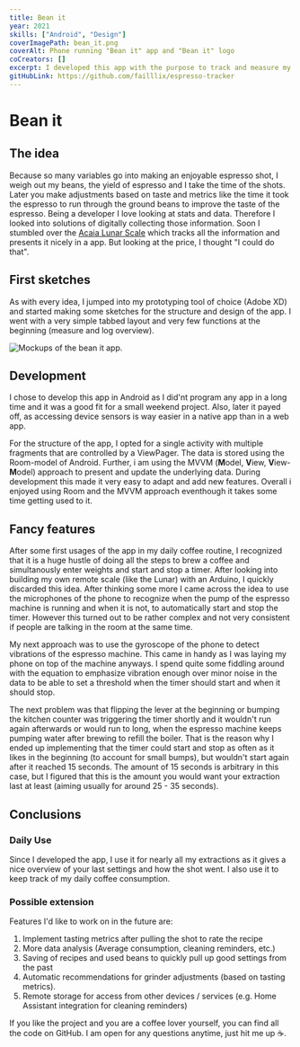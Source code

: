 ```yaml
---
title: Bean it
year: 2021
skills: ["Android", "Design"]
coverImagePath: bean_it.png
coverAlt: Phone running "Bean it" app and "Bean it" logo
coCreators: []
excerpt: I developed this app with the purpose to track and measure my coffee brewing recipes.
gitHubLink: https://github.com/failllix/espresso-tracker
---
```


# Bean it

## The idea

Because so many variables go into making an enjoyable espresso shot, I weigh out my beans, the yield of espresso and I take the time of the shots. Later you make adjustments based on taste and metrics like the time it took the espresso to run through the ground beans to improve the taste of the espresso. Being a developer I love looking at stats and data. Therefore I looked into solutions of digitally collecting those information. Soon I stumbled over the [Acaia Lunar Scale](https://acaia.co/products/lunar) which tracks all the information and presents it nicely in a app. But looking at the price, I thought "I could do that".

## First sketches

As with every idea, I jumped into my prototyping tool of choice (Adobe XD) and started making some sketches for the structure and design of the app. I went with a very simple tabbed layout and very few functions at the beginning (measure and log overview).

![Mockups of the bean it app.](../../images/projects/bean_it_mockups.png)

## Development

I chose to develop this app in Android as I did'nt program any app in a long time and it was a good fit for a small weekend project. Also, later it payed off, as accessing device sensors is way easier in a native app than in a web app.

For the structure of the app, I opted for a single activity with multiple fragments that are controlled by a ViewPager. The data is stored using the Room-model of Android. Further, i am using the MVVM (**M**odel, **V**iew, **V**iew-**M**odel) approach to present and update the underlying data. During development this made it very easy to adapt and add new features. Overall i enjoyed using Room and the MVVM approach eventhough it takes some time getting used to it.

## Fancy features

After some first usages of the app in my daily coffee routine, I recognized that it is a huge hustle of doing all the steps to brew a coffee and simultanously enter weights and start and stop a timer. After looking into building my own remote scale (like the Lunar) with an Arduino, I quickly discarded this idea.
After thinking some more I came across the idea to use the microphones of the phone to recognize when the pump of the espresso machine is running and when it is not, to automatically start and stop the timer. However this turned out to be rather complex and not very consistent if people are talking in the room at the same time.

My next approach was to use the gyroscope of the phone to detect vibrations of the espresso machine. This came in handy as I was laying my phone on top of the machine anyways. I spend quite some fiddling around with the equation to emphasize vibration enough over minor noise in the data to be able to set a threshold when the timer should start and when it should stop.

The next problem was that flipping the lever at the beginning or bumping the kitchen counter was triggering the timer shortly and it wouldn't run again afterwards or would run to long, when the espresso machine keeps pumping water after brewing to refill the boiler. That is the reason why I ended up implementing that the timer could start and stop as often as it likes in the beginning (to account for small bumps), but wouldn't start again after it reached 15 seconds. The amount of 15 seconds is arbitrary in this case, but I figured that this is the amount you would want your extraction last at least (aiming usually for around 25 - 35 seconds).

## Conclusions

### Daily Use

Since I developed the app, I use it for nearly all my extractions as it gives a nice overview of your last settings and how the shot went. I also use it to keep track of my daily coffee consumption.

### Possible extension

Features I'd like to work on in the future are:

1. Implement tasting metrics after pulling the shot to rate the recipe
1. More data analysis (Average consumption, cleaning reminders, etc.)
1. Saving of recipes and used beans to quickly pull up good settings from the past
1. Automatic recommendations for grinder adjustments (based on tasting metrics).
1. Remote storage for access from other devices / services (e.g. Home Assistant integration for cleaning reminders)

If you like the project and you are a coffee lover yourself, you can find all the code on GitHub. I am open for any questions anytime, just hit me up ☕.
